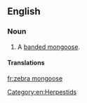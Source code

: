 ==English==

===Noun===
{{en-noun|head=[[zebra]] [[mongoose]]}}

# {{lb|en|rare}} A [[banded mongoose]].

====Translations====
{{trans-see|banded mongoose}}

[[Category:en:Herpestids]]

[[fr:zebra mongoose]]